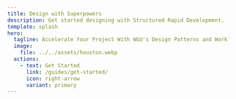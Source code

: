 ```yaml
---
title: Design with Superpowers
description: Get started designing with Structured Rapid Development.
template: splash
hero:
  tagline: Accelerate Your Project With WGU's Design Patterns and Workflows
  image:
    file: ../../assets/houston.webp
  actions:
    - text: Get Started
      link: /guides/get-started/
      icon: right-arrow
      variant: primary
---
```



<div class="bg-slate-900 w-screen m-0 p-0">
<LowFiPageLayout 
  title="Title Here" 
  description="Ensure a collection directory with this name exists." 
  XBlocks={['video','text','text']}
/>

</div>

<ComponentsFeature />
